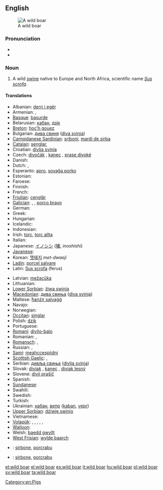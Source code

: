 {{wikipedia}}
==English==
[[Image:Zwijntje.JPG|thumb|A wild boar]]

===Pronunciation===
* {{IPA|/ˈwaɪldˈbɔʊɽ/}}
* {{audio|en-uk-wild boar.ogg|Audio (UK)}}

===Noun===
{{en-noun|sg=[[wild]] [[boar]]}}

# A wild [[swine]] native to Europe and North Africa, scientific name ''[[Sus scrofa]]''.

====Translations====
{{trans-top|''Sus scrofa''}}
* Albanian: [[derri i egër]]
* Armenian: {{t-|hy|վայրի խոզ|tr=vayri xoz}}, {{t-|hy|վարազ|tr=varaz}}
* [[Basque]]: [[basurde]]
* Belarusian: [[кабан]], [[дзік]]
* [[Breton]]: [[hoc’h gouez]]
* Bulgarian: [[дива свиня]] ([[diva svinja]])
* [[Campidanese Sardinian]]: [[sriboni]], [[mardi de sirba]]
* [[Catalan]]: [[senglar]], {{t|ca|porc senglar|m}}
* Croatian: [[divlja svinja]]
* Czech: [[divočák]] {{m}}, [[kanec]] {{m}}, [[prase divoké]]
* Danish: {{t-|da|vildsvin}}
* Dutch: {{t+|nl|everzwijn|n}}, {{t+|nl|wild zwijn|n}}
* Esperanto: [[apro]], [[sovaĝa porko]]
* Estonian: {{t-|et|metssiga}}
* Faroese: {{t|fo|villsvín}}
* Finnish: {{t-|fi|villisika}}
* French: {{t+|fr|sanglier|m}}
* [[Friulian]]: [[cenglâr]]
* [[Galician]]: {{t+|gl|xabaril|m|xs=Galician}}, {{t-|gl|xabarín|m|xs=Galician}}, [[porco bravo]] {{m}}
* German: {{t+|de|Wildschwein|n}}
* Greek: {{t+|el|αγριογούρουνο|n|tr=agriogοúrοuno}}
* Hungarian: {{t+|hu|vaddisznó}}
* Icelandic: {{t-|is|villisvín}}
* Indonesian: {{t-|id|babi hutan|xs=Indonesian}}
* Irish: [[torc]], [[torc allta]]
* Italian: {{t+|it|cinghiale|m}}
* Japanese: [[イノシシ]] ([[猪]], ''inoshishi'')
* [[Javanese]]: {{t-|jv|celeng|xs=Javanese}}
* Korean: [[멧돼지]] ''met-dwaeji''
* [[Ladin]]: [[porcel salvare]]
* Latin: [[Sus scrofa]] (ferus)
{{trans-mid}}
* Latvian: [[mežacūka]]
* Lithuanian: {{t+|lt|šernas|xs=Lithuanian}}
* [[Lower Sorbian]]: [[źiwa swinja]]
* [[Macedonian]]: [[дива свиња]] ([[diva svinja]])
* Maltese: [[ħanżir salvaġġ]]
* Navajo: {{tø|nv|bisóodi ałchiní}}
* Norwegian: {{t+|no|villsvin}}
* [[Occitan]]: [[singlar]]
* Polish: [[dzik]] '' ''
* Portuguese: {{t+|pt|javali}}
* [[Romani]]: [[divlio-balo]] {{m}}
* Romanian: {{t-|ro|mistreț}}, {{t-|ro|vier}}
* [[Romansch]]: {{t|rm|ver|m}}, {{t|rm|portg selvadi|m}}
* Russian: {{t+|ru|кабан|m|tr=kabán}}, {{t+|ru|вепрь|m|tr=vépr'}}
* [[Sami]]: [[meahccespiidni]]
* [[Scottish Gaelic]]: {{t-|gd|torc allaidh|m|xs=Scottish Gaelic}}, {{t-|gd|torc fiadhaich|m|xs=Scottish Gaelic}}
* Serbian: [[дивљa свиња]] ([[divlja svinja]])
* Slovak: [[diviak]] {{m}}, [[kanec]] {{m}}, [[diviak lesný]]
* Slovene: [[divji prašič]]
* Spanish: {{t+|es|jabalí|m}}
* [[Sundanese]]: {{t+|su|bagong|xs=Sundanese}}
* Swahili: {{t|sw|jivi}}
* Swedish: {{t+|sv|vildsvin}}
* Turkish: {{t+|tr|yaban domuzu}}
* Ukrainian: [[кабан]], [[вепр]] ([[kaban]], [[vepr]])
* [[Upper Sorbian]]: [[dźiwje swinjo]]
* Vietnamese: {{t+|vi|lợn rừng|xs=Vietnamese}}
* [[Volapük]]: {{qualifier|male or female}} {{t|vo|saglied}}, {{qualifier|male}} {{t|vo|hisaglied}}, {{qualifier|female}} {{t|vo|jisaglied}}, {{qualifier|male or female offspring, young}} {{t|vo|sagliedül}}, {{qualifier|male offspring}} {{t|vo|hisagliedül}}, {{qualifier|female offspring}} {{t|vo|jisagliedül}}
* [[Walloon]]: {{t|wa|singlé}}
* Welsh: [[baedd gwyllt]]
* [[West Frisian]]: [[wylde baarch]]
{{trans-bottom}}

{{checktrans-top}}
* {{ttbc|sdn}}: [[sirbone]], [[porcrabu]] {{m}}
{{trans-mid}}
* {{ttbc|sdc}}: [[sirbone]], [[porcrabu]] {{m}}
{{trans-bottom}}

{{commons}}

[[Category:en:Pigs]]

[[et:wild boar]]
[[el:wild boar]]
[[es:wild boar]]
[[it:wild boar]]
[[hu:wild boar]]
[[pl:wild boar]]
[[sv:wild boar]]
[[ta:wild boar]]